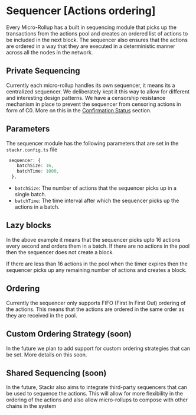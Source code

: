 # Sequencer [Actions ordering]

Every Micro-Rollup has a built in sequencing module that picks up the transactions from the actions pool and creates an ordered list of actions to be included in the next block. The sequencer also ensures that the actions are ordered in a way that they are executed in a deterministic manner across all the nodes in the network.

## Private Sequencing

Currently each micro-rollup handles its own sequencer, it means its a centralized sequencer. We deliberately kept it this way to allow for different and interesting design patterns. We have a censorship resistance mechanism in place to prevent the sequencer from censoring actions in form of C0. More on this in the [Confirmation Status](/build/framework/action/confirmation-status) section.

## Parameters

The sequencer module has the following parameters that are set in the `stackr.config.ts` file

```ts [stackr.config.ts]
 sequencer: {
    batchSize: 16,
    batchTime: 1000,
  },
```

- `batchSize`: The number of actions that the sequencer picks up in a single batch.
- `batchTime`: The time interval after which the sequencer picks up the actions in a batch.

## Lazy blocks

In the above example it means that the sequencer picks upto 16 actions every second and orders them in a batch. If there are no actions in the pool then the sequencer does not create a block.

If there are less than 16 actions in the pool when the timer expires then the sequencer picks up any remaining number of actions and creates a block.

## Ordering

Currently the sequencer only supports FIFO (First In First Out) ordering of the actions. This means that the actions are ordered in the same order as they are received in the pool.

## Custom Ordering Strategy (soon)

In the future we plan to add support for custom ordering strategies that can be set. More details on this soon.

## Shared Sequencing (soon)

In the future, Stackr also aims to integrate third-party sequencers that can be used to sequence the actions. This will allow for more flexibility in the ordering of the actions and also allow micro-rollups to compose with other chains in the system

